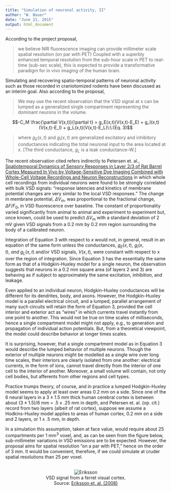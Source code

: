 ```yaml
---
title: "Simulation of neuronal activity, II"
author: "W. Bauer"
date: "June 21, 2015"
output: html_document
---
```


According to the project proposal,

> we believe NIR fluorescence imaging can provide millimeter scale spatial resolution (on par with PET) Coupled with a superbly enhanced temporal resolution from the sub-hour scale in PET to real-time (sub-sec scale), this is expected to provide a transformative paradigm for in vivo imaging of the human brain.

Simulating and recovering spatio-temporal patterns of neuronal activity such as those recorded in craniotomized rodents have been discussed as an interim goal. Also according to the proposal,

> We may use the recent observation that the VSD signal at x can be lumped as a generalized single compartment representing the dominant neurons in the volume.

$$-C_M \frac{\partial V(x,t)}{\partial t} = g_E(x,t)(V(x,t)-E_E) + g_I(x,t)(V(x,t)-E_I) + g_L(x,t)(V(x,t)-E_L)\:\:(Eq. 3)$$

> where $g_E(x,t)$ and $g_I(x,t)$ are generalized excitatory and inhibitory conductances indicating the total neuronal input to the area located at x. [The third conductance, $g_L$ is a leak conductance--W.]

The recent observation cited refers indirectly to Petersen et. al., [Spatiotemporal Dynamics of Sensory Responses in Layer 2/3 of Rat Barrel Cortex Measured In Vivo by Voltage-Sensitive Dye Imaging Combined with Whole-Cell Voltage Recordings and Neuron Reconstructions](http://www.jneurosci.org/content/23/4/1298.long) in which whole cell recordings from individual neurons were found to be strongly correlated with bulk VSD signals: "response latencies and kinetics of membrane potential changes are very similar to the local VSD responses." The change in membrane potential, $\Delta V_m,$ was proportional to the fractional change, $\Delta F / F_0,$ in VSD fluorescence over baseline. The constant of proportionality varied significantly from animal to animal and experiment to experiment but, once known, could be used to predict $\Delta V_m$ with a standard deviation of 2 mV given VSD signals from a 0.2 mm by 0.2 mm region surrounding the body of a calibrated neuron.

Integration of Equation 3 with respect to $x$ would not, in general, result in an equation of the same form unless the conductances, $g_E(x,t),\:g_I(x,t),\:and\:g_L(x,t)$ and/or VSD signals, $V(x,t),$ were constant with respect to $x$ over the region of integration. Since Equation 3 has the essentially the same form as that of a Hodgkin-Huxley model for a single neuron, the observation suggests that neurons in a 0.2 mm square area (of layers 2 and 3) are behaving as if subject to approximately the same excitation, inhibition, and leakage.

Even applied to an individual neuron, Hodgkin-Huxley conductances will be different for its dendrites, body, and axons. However, the Hodgkin-Huxley model is a parallel electrical circuit, and a lumped, parallel arrangement of many such circuits will retain the form of Equation 3, provided the cell interior and exterior act as "wires" in which currents travel instantly from one point to another. This would not be true on time scales of milliseconds, hence a single compartment model might not apply, e.g., to generation and propagation of individual action potentials. But, from a theoretical viewpoint, the model could describe behavior at longer times scales.

It is surprising, however, that a single compartment model as in Equation 3 would describe the lumped behavior of multiple neurons. Though the exterior of multiple neurons might be modelled as a single wire over long time scales, their interiors are clearly isolated from one another: electrical currents, in the form of ions, cannot travel directly from the interior of one cell to the interior of another. Moreover, a small volume will contain, not only cell bodies, but afferents from other regions and cell types.

Practice trumps theory, of course, and in practice a lumped Hodgkin-Huxley model seems to apply at least over areas 0.2 mm on a side. Since one of the 6 neural layers in a $3\pm 1.5$ mm thick human cerebral cortex is between about  $(3 \pm 1.5)/6$ mm = $.5 \pm .25$ mm in depth, and Petersen et. al. (op. cit.) record from two layers (albeit of rat cortex), suppose we assume a Hodkins-Huxley model applies to areas of human cortex, 0.2 mm on a side and 2 layers, or $1 \pm .5$ mm, in depth.

In a simulation this assumption, taken at face value, would require about 25 compartments per 1 mm^3^ voxel, and, as can be seen from the figure below, sub-millimeter variations in VSD emissions are to be expected. However, the proposal aims for spatial resolution "on a par with PET," hence on the order of 3 mm. It would be convenient, therefore, if we could simulate at cruder spatial resolutions than 25 per voxel.

<center><br/>![Eriksson](../images/eriksson_2008.png)<br/>
VSD signal from a ferret visual cortex.<br/>
Source: [Eriksson et. al. (2008)](http://journals.plos.org/plosone/article?id=10.1371/journal.pone.0002673)</center>

